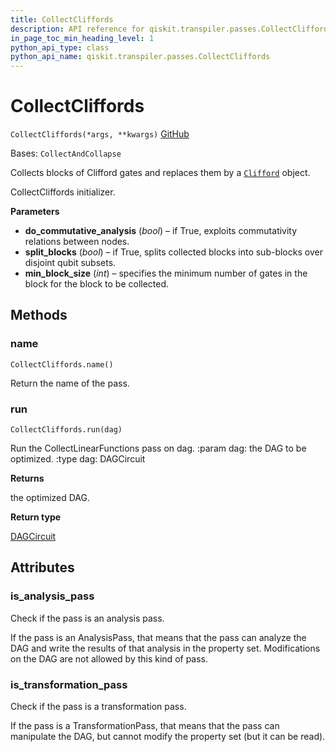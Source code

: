 ```yaml
---
title: CollectCliffords
description: API reference for qiskit.transpiler.passes.CollectCliffords
in_page_toc_min_heading_level: 1
python_api_type: class
python_api_name: qiskit.transpiler.passes.CollectCliffords
---
```


# CollectCliffords

<span id="qiskit.transpiler.passes.CollectCliffords" />

`CollectCliffords(*args, **kwargs)` [GitHub](https://github.com/qiskit/qiskit/tree/stable/0.24/qiskit/transpiler/passes/optimization/collect_cliffords.py "view source code")

Bases: `CollectAndCollapse`

Collects blocks of Clifford gates and replaces them by a [`Clifford`](qiskit.quantum_info.Clifford "qiskit.quantum_info.Clifford") object.

CollectCliffords initializer.

**Parameters**

*   **do\_commutative\_analysis** (*bool*) – if True, exploits commutativity relations between nodes.
*   **split\_blocks** (*bool*) – if True, splits collected blocks into sub-blocks over disjoint qubit subsets.
*   **min\_block\_size** (*int*) – specifies the minimum number of gates in the block for the block to be collected.

## Methods

<span id="qiskit-transpiler-passes-collectcliffords-name" />

### name

<span id="qiskit.transpiler.passes.CollectCliffords.name" />

`CollectCliffords.name()`

Return the name of the pass.

<span id="qiskit-transpiler-passes-collectcliffords-run" />

### run

<span id="qiskit.transpiler.passes.CollectCliffords.run" />

`CollectCliffords.run(dag)`

Run the CollectLinearFunctions pass on dag. :param dag: the DAG to be optimized. :type dag: DAGCircuit

**Returns**

the optimized DAG.

**Return type**

[DAGCircuit](qiskit.dagcircuit.DAGCircuit "qiskit.dagcircuit.DAGCircuit")

## Attributes

<span id="qiskit.transpiler.passes.CollectCliffords.is_analysis_pass" />

### is\_analysis\_pass

Check if the pass is an analysis pass.

If the pass is an AnalysisPass, that means that the pass can analyze the DAG and write the results of that analysis in the property set. Modifications on the DAG are not allowed by this kind of pass.

<span id="qiskit.transpiler.passes.CollectCliffords.is_transformation_pass" />

### is\_transformation\_pass

Check if the pass is a transformation pass.

If the pass is a TransformationPass, that means that the pass can manipulate the DAG, but cannot modify the property set (but it can be read).

